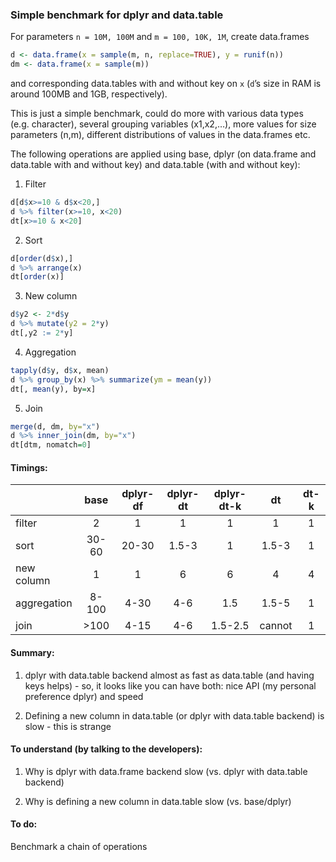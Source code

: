 
### Simple benchmark for dplyr and data.table 

For parameters `n = 10M, 100M` and `m = 100, 10K, 1M`, create data.frames
```r
d <- data.frame(x = sample(m, n, replace=TRUE), y = runif(n))
dm <- data.frame(x = sample(m))
```
and corresponding data.tables with and without key on `x` (`d`'s size in RAM is
around 100MB and 1GB, respectively).

This is just a simple benchmark, could do more with various data types (e.g. character),
several grouping variables (x1,x2,...), more values for size parameters (n,m), different distributions
of values in the data.frames etc.

The following operations are applied using base, dplyr (on data.frame and data.table with and without key)
and data.table (with and without key):

1. Filter 

```r
d[d$x>=10 & d$x<20,]
d %>% filter(x>=10, x<20)
dt[x>=10 & x<20]
```

2. Sort

```r
d[order(d$x),]
d %>% arrange(x)
dt[order(x)]
```

3. New column

```r
d$y2 <- 2*d$y
d %>% mutate(y2 = 2*y)
dt[,y2 := 2*y]
```

4. Aggregation

```r
tapply(d$y, d$x, mean)
d %>% group_by(x) %>% summarize(ym = mean(y))
dt[, mean(y), by=x]
```

5. Join

```r
merge(d, dm, by="x")
d %>% inner_join(dm, by="x")
dt[dtm, nomatch=0]
```

#### Timings:

                    base        dplyr-df    dplyr-dt    dplyr-dt-k       dt         dt-k
---------------  -----------  -----------  ----------  ------------  ----------  ----------
filter               2            1            1           1             1           1
sort                30-60       20-30       1.5-3          1          1.5-3          1
new column           1            1            6           6             4           4
aggregation         8-100        4-30         4-6         1.5         1.5-5          1
join                >100         4-15         4-6       1.5-2.5        cannot        1

#### Summary:

1. dplyr with data.table backend almost as fast as data.table (and having keys helps) - 
so, it looks like you can have both: nice API (my personal preference dplyr) and speed

2. Defining a new column in data.table (or dplyr with data.table backend) is slow - this is strange

#### To understand (by talking to the developers):

1. Why is dplyr with data.frame backend slow (vs. dplyr with data.table backend)

2. Why is defining a new column in data.table slow (vs. base/dplyr)

#### To do:

Benchmark a chain of operations













